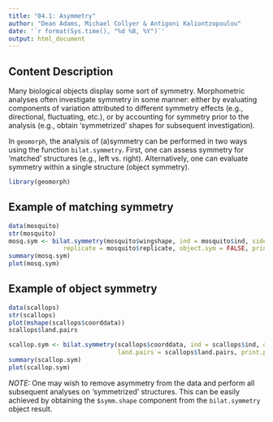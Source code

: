 ---
title: "04.1: Asymmetry"
author: "Dean Adams, Michael Collyer & Antigoni Kaliontzopoulou"
date: '`r format(Sys.time(), "%d %B, %Y")`'
output: html_document
---

## **Content Description**

Many biological objects display some sort of symmetry. Morphometric analyses often investigate symmetry in some manner: either by evaluating components of variation attributed to different symmetry effects (e.g., directional, fluctuating, etc.), or by accounting for symmetry prior to the analysis (e.g., obtain 'symmetrized' shapes for subsequent investigation).

In `geomorph`, the analysis of (a)symmetry can be performed in two ways using the function `bilat.symmetry`. First, one can assess symmetry for 'matched' structures (e.g., left vs. right).  Alternatively, one can evaluate symmetry within a single structure (object symmetry).

```{r eval=TRUE}
library(geomorph)
```

## **Example of matching symmetry**

```{r eval=TRUE}
data(mosquito)
str(mosquito)
mosq.sym <- bilat.symmetry(mosquito$wingshape, ind = mosquito$ind, side = mosquito$side,
               replicate = mosquito$replicate, object.sym = FALSE, print.progress = FALSE)
summary(mosq.sym)
plot(mosq.sym)
```

## **Example of object symmetry**

```{r eval=TRUE}
data(scallops)
str(scallops)
plot(mshape(scallops$coorddata))
scallops$land.pairs

scallop.sym <- bilat.symmetry(scallops$coorddata, ind = scallops$ind, object.sym = TRUE,
                              land.pairs = scallops$land.pairs, print.progress = FALSE)
summary(scallop.sym)
plot(scallop.sym)
```

*NOTE:* One may wish to remove asymmetry from the data and perform all subsequent analyses on 'symmetrized' structures. This can be easily achieved by obtaining the `$symm.shape` component from the `bilat.symmetry` object result.


